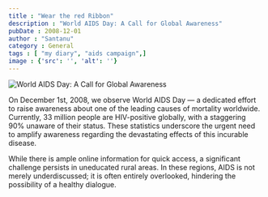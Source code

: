 ```yaml
---
title : "Wear the red Ribbon"
description : "World AIDS Day: A Call for Global Awareness"
pubDate : 2008-12-01
author : "Santanu"
category : General
tags : [ "my diary", "aids campaign",]
image : {'src': '', 'alt': ''}
---
```


<Image src={pic1} alt="World AIDS Day: A Call for Global Awareness"/>

On December 1st, 2008, we observe World AIDS Day — a dedicated effort to raise awareness about one of the leading causes of mortality worldwide. Currently, 33 million people are HIV-positive globally, with a staggering 90% unaware of their status. These statistics underscore the urgent need to amplify awareness regarding the devastating effects of this incurable disease.

While there is ample online information for quick access, a significant challenge persists in uneducated rural areas. In these regions, AIDS is not merely underdiscussed; it is often entirely overlooked, hindering the possibility of a healthy dialogue.
